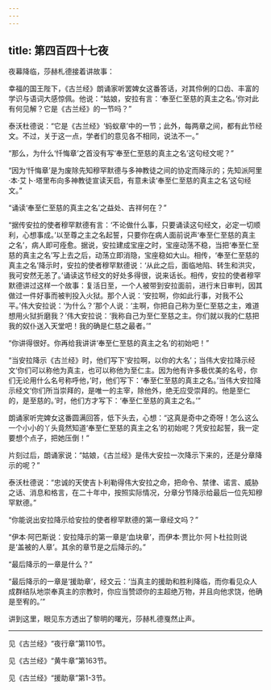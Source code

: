 ```yaml
---
---
---
```

title: 第四百四十七夜
---






夜幕降临，莎赫札德接着讲故事：





幸福的国王陛下，《古兰经》朗诵家听罢婢女这番答话，对其伶俐的口齿、丰富的学识与语词大感惊佩。他说：“姑娘，安拉有言：‘奉至仁至慈的真主之名。’你对此有何见解？它是《古兰经》的一节吗？”

泰沃杜德说：“它是《古兰经》‘蚂蚁章’中的一节；此外，每两章之间，都有此节经文。不过，关于这一点，学者们的意见各不相同，说法不一。”

“那么，为什么‘忏悔章’之首没有写‘奉至仁至慈的真主之名’这句经文呢？”

“因为‘忏悔章’是为废除先知穆罕默德与多神教徒之间的协定而降示的；先知派阿里·本·艾卜·塔里布向多神教徒宣读天启，有意未读‘奉至仁至慈的真主之名’这句经文。”

“诵读‘奉至仁至慈的真主之名’之益处、吉祥何在？”

“据传安拉的使者穆罕默德有言：‘不论做什么事，只要诵读这句经文，必定一切顺利，心想事成。’以至尊之主之名起誓，只要你在病人面前说声‘奉至仁至慈的真主之名’，病人即可痊愈。据说，安拉建成宝座之时，宝座动荡不稳，当把‘奉至仁至慈的真主之名’写上去之后，动荡立即消隐，宝座稳如大山。相传，‘奉至仁至慈的真主之名’降示时，安拉的使者穆罕默德说：‘从此之后，面临地陷、转生和洪灾，我可安然无恙了。’诵读这节经文的好处多得很，说来话长。相传，安拉的使者穆罕默德讲过这样一个故事：复活日至，一个人被带到安拉面前，进行末日审判，因其做过一件好事而被判投入火狱。那个人说：‘安拉啊，你如此行事，对我不公平。’伟大安拉说：‘为什么？’那个人说：‘主啊，你把自己称为至仁至慈之主，难道想用火狱折磨我？’伟大安拉说：‘我称自己为至仁至慈之主。你们就以我的仁慈把我的奴仆送入天堂吧！我的确是仁慈之最者。’”

“你讲得很好。你再给我讲讲‘奉至仁至慈的真主之名’的初始吧！”

“当安拉降示《古兰经》时，他们写下‘安拉啊，以你的大名’；当伟大安拉降示经文‘你们可以称他为真主，也可以称他为至仁主。因为他有许多极优美的名号，你们无论用什么名号称呼他，’时，他们写下：‘奉至仁至慈的真主之名。’当伟大安拉降示经文‘你们所当崇拜的，是唯一的主宰，除他外，绝无应受崇拜的。他是至仁的，是至慈的。’时，他们方才写下：‘奉至仁至慈的真主之名。’”

朗诵家听完婢女这番圆满回答，低下头去，心想：“这真是奇中之奇呀！怎么这么一个小小的丫头竟然知道‘奉至仁至慈的真主之名’的初始呢？凭安拉起誓，我一定要想个点子，把她压倒！”

片刻过后，朗诵家说：“姑娘，《古兰经》是伟大安拉一次降示下来的，还是分章降示的呢？”

泰沃杜德说：“忠诚的天使吉卜利勒得伟大安拉之命，把命令、禁律、诺言、威胁之话、消息和格言，在二十年中，按照实际情况，分章分节降示给最后一位先知穆罕默德。”

“你能说出安拉降示给安拉的使者穆罕默德的第一章经文吗？”

“伊本·阿巴斯说：安拉降示的第一章是‘血块章’，而伊本·贾比尔·阿卜杜拉则说是‘盖被的人章’。其余的章节是之后降示的。”

“最后降示的一章是什么？”

“最后降示的一章是‘援助章’，经文云：‘当真主的援助和胜利降临，而你看见众人成群结队地崇奉真主的宗教时，你应当赞颂你的主超绝万物，并且向他求饶，他确是至宥的。’”





讲到这里，眼见东方透出了黎明的曙光，莎赫札德戛然止声。



***





见《古兰经》“夜行章”第110节。​​​



见《古兰经》“黄牛章”第163节。​​​



见《古兰经》“援助章”第1-3节。​​​